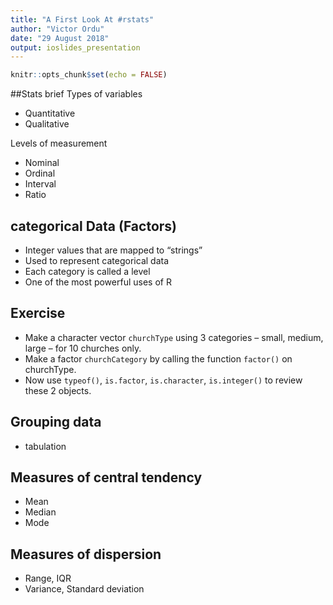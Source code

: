 ```yaml
---
title: "A First Look At #rstats"
author: "Victor Ordu"
date: "29 August 2018"
output: ioslides_presentation
---
```


```r
knitr::opts_chunk$set(echo = FALSE)
```
##Stats brief
Types of variables

* Quantitative
* Qualitative

Levels of measurement

* Nominal
* Ordinal
* Interval
* Ratio

## categorical Data (Factors)
* Integer values that are mapped to “strings”
* Used to represent categorical data
* Each category is called a level
* One of the most powerful uses of R

## Exercise
* Make a character vector `churchType` using 3 categories – small, medium, large – for 10 churches only.
* Make a factor `churchCategory` by calling the function `factor()` on churchType. 
* Now use `typeof()`, `is.factor`, `is.character`, `is.integer()` to review these 2 objects.

## Grouping data
* tabulation

## Measures of central tendency
* Mean
* Median
* Mode

## Measures of dispersion
* Range, IQR
* Variance, Standard deviation


